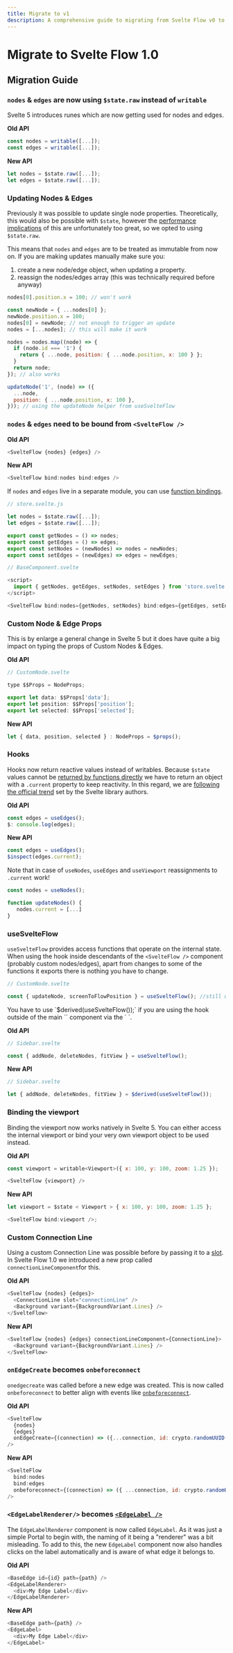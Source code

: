 ```yaml
---
title: Migrate to v1
description: A comprehensive guide to migrating from Svelte Flow v0 to v1. Learn about state management changes, component binding updates, hook modifications, and new features for a smooth transition to the latest version.
---
```



# Migrate to Svelte Flow 1.0

## Migration Guide

### `nodes` & `edges` are now using `$state.raw` instead of `writable`

Svelte 5 introduces runes which are now getting used for nodes and edges.

**Old API**

```js
const nodes = writable([...]);
const edges = writable([...]);
```

**New API**

```js
let nodes = $state.raw([...]);
let edges = $state.raw([...]);
```

### Updating Nodes & Edges

Previously it was possible to update single node properties. Theoretically, this would also be possible with `$state`, however the [performance implications](https://svelte.dev/playground/e6f804ba6da348bc8b6a0a13c59672cb?version=5.19.0) of this are unfortunately too great, so we opted to using `$state.raw`.

This means that `nodes` and `edges` are to be treated as immutable from now on. If you are making updates manually make sure you:

1. create a new node/edge object, when updating a property.
2. reassign the nodes/edges array (this was technically required before anyway)

```js
nodes[0].position.x = 100; // won't work

const newNode = { ...nodes[0] };
newNode.position.x = 100;
nodes[0] = newNode; // not enough to trigger an update
nodes = [...nodes]; // this will make it work

nodes = nodes.map((node) => {
  if (node.id === '1') {
    return { ...node, position: { ...node.position, x: 100 } };
  }
  return node;
}); // also works

updateNode('1', (node) => ({
  ...node,
  position: { ...node.position, x: 100 },
})); // using the updateNode helper from useSvelteFlow
```

### `nodes` & `edges` need to be bound from `<SvelteFlow />`

**Old API**

```js
<SvelteFlow {nodes} {edges} />
```

**New API**

```js
<SvelteFlow bind:nodes bind:edges />
```

If `nodes` and `edges` live in a separate module, you can use [function bindings](https://svelte.dev/docs/svelte/bind#Function-bindings).

```js
// store.svelte.js

let nodes = $state.raw([...]);
let edges = $state.raw([...]);

export const getNodes = () => nodes;
export const getEdges = () => edges;
export const setNodes = (newNodes) => nodes = newNodes;
export const setEdges = (newEdges) => edges = newEdges;
```

```js
// BaseComponent.svelte

<script>
  import { getNodes, getEdges, setNodes, setEdges } from 'store.svelte.js';
</script>

<SvelteFlow bind:nodes={getNodes, setNodes} bind:edges={getEdges, setEdges} />
```

### Custom Node & Edge Props

This is by enlarge a general change in Svelte 5 but it does have quite a big impact on typing the props of Custom Nodes & Edges.

**Old API**

```js
// CustomNode.svelte

type $$Props = NodeProps;

export let data: $$Props['data'];
export let position: $$Props['position'];
export let selected: $$Props['selected'];
```

**New API**

```js
let { data, position, selected } : NodeProps = $props();
```

### Hooks

Hooks now return reactive values instead of writables. Because `$state` values cannot be [returned by functions directly](https://svelte.dev/docs/svelte/$state#Passing-state-into-functions) we have to return an object with a `.current` property to keep reactivity. In this regard, we are [following the official trend](https://svelte.dev/docs/svelte/svelte-reactivity#MediaQuery) set by the Svelte library authors.

**Old API**

```js
const edges = useEdges();
$: console.log(edges);
```

**New API**

```js
const edges = useEdges();
$inspect(edges.current);
```

Note that in case of `useNodes`, `useEdges` and `useViewport` reassignments to `.current` work!

```js
const nodes = useNodes();

function updateNodes() {
   nodes.current = [...]
}
```

### useSvelteFlow

`useSvelteFlow` provides access functions that operate on the internal state. When using the hook inside descendants of the `<SvelteFlow />` component (probably custom nodes/edges), apart from changes to some of the functions it exports there is nothing you have to change.

```js
// CustomNode.svelte

const { updateNode, screenToFlowPosition } = useSvelteFlow(); //still works
```

<Callout>
  You have to use `$derived(useSvelteFlow());` if you are using the hook outside of the
  main `<SvelteFlow />` component via the `<SvelteFlowProvider />
  `.
</Callout>

**Old API**

```js
// Sidebar.svelte

const { addNode, deleteNodes, fitView } = useSvelteFlow();
```

**New API**

```js
// Sidebar.svelte

let { addNode, deleteNodes, fitView } = $derived(useSvelteFlow());
```

### Binding the viewport

Binding the viewport now works natively in Svelte 5. You can either access the internal viewport or bind your very own viewport object to be used instead.

**Old API**

```js
const viewport = writable<Viewport>({ x: 100, y: 100, zoom: 1.25 });

<SvelteFlow {viewport} />
```

**New API**

```js
let viewport = $state < Viewport > { x: 100, y: 100, zoom: 1.25 };

<SvelteFlow bind:viewport />;
```

### Custom Connection Line

Using a custom Connection Line was possible before by passing it to a [slot](https://svelte.dev/docs/svelte/legacy-slots). In Svelte Flow 1.0 we introduced a new prop called `connectionLineComponent`for this.

**Old API**

```js
<SvelteFlow {nodes} {edges}>
  <ConnectionLine slot="connectionLine" />
  <Background variant={BackgroundVariant.Lines} />
</SvelteFlow>
```

**New API**

```js
<SvelteFlow {nodes} {edges} connectionLineComponent={ConnectionLine}>
  <Background variant={BackgroundVariant.Lines} />
</SvelteFlow>
```

### `onEdgeCreate` becomes `onbeforeconnect`

`onedgecreate` was called before a new edge was created. This is now called `onbeforeconnect` to better align with events like [`onbeforeconnect`](/api-reference/svelte-flow#onbeforedelete).

**Old API**

```js
<SvelteFlow
  {nodes}
  {edges}
  onEdgeCreate={(connection) => ({...connection, id: crypto.randomUUID()})}
/>
```

**New API**

```js
<SvelteFlow
  bind:nodes
  bind:edges
  onbeforeconnect={(connection) => ({ ...connection, id: crypto.randomUUID() })}
/>
```

### `<EdgeLabelRenderer/>` becomes [`<EdgeLabel />`](/api-reference/components/edge-label)

The `EdgeLabelRenderer` component is now called `EdgeLabel`. As it was just a simple Portal to begin with, the naming of it being a "renderer" was a bit misleading.
To add to this, the new `EdgeLabel` component now also handles clicks on the label automatically and is aware of what edge it belongs to.

**Old API**

```js filename="CustomEdge.svelte"
<BaseEdge id={id} path={path} />
<EdgeLabelRenderer>
  <div>My Edge Label</div>
</EdgeLabelRenderer>
```

**New API**

```js filename="CustomEdge.svelte"
<BaseEdge path={path} />
<EdgeLabel>
  <div>My Edge Label</div>
</EdgeLabel>
```
